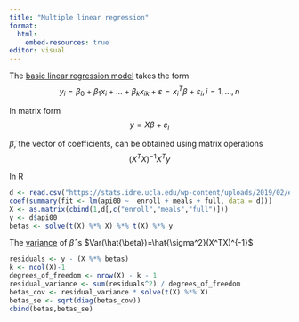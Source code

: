```yaml
---
title: "Multiple linear regression"
format:
  html:
    embed-resources: true
editor: visual
---
```


The [basic linear regression model](https://en.wikipedia.org/wiki/Linear_regression) takes the form $$y_i=\beta_0+\beta_1x_i+...+\beta_kx_{ik}+\varepsilon = x_i^T\beta+\varepsilon_i, i = 1,...,n$$

In matrix form $$y=X\beta+\varepsilon_i$$

$\hat{\beta}$, the vector of coefficients, can be obtained using matrix operations $$(X^TX)^{-1}X^Ty$$

In R

```r
d <- read.csv("https://stats.idre.ucla.edu/wp-content/uploads/2019/02/elemapi2v2.csv")
coef(summary(fit <- lm(api00 ~  enroll + meals + full, data = d)))
X <- as.matrix(cbind(1,d[,c("enroll","meals","full")]))
y <- d$api00
betas <- solve(t(X) %*% X) %*% t(X) %*% y
```

The [variance](https://web.stanford.edu/~mrosenfe/soc_meth_proj3/matrix_OLS_NYU_notes.pdf) of $\hat{\beta}$ is $Var(\hat{\beta})=\hat{\sigma^2}(X^TX)^{-1}$

```r
residuals <- y - (X %*% betas)
k <- ncol(X)-1
degrees_of_freedom <- nrow(X) - k - 1
residual_variance <- sum(residuals^2) / degrees_of_freedom 
betas_cov <- residual_variance * solve(t(X) %*% X)
betas_se <- sqrt(diag(betas_cov))
cbind(betas,betas_se)
```
